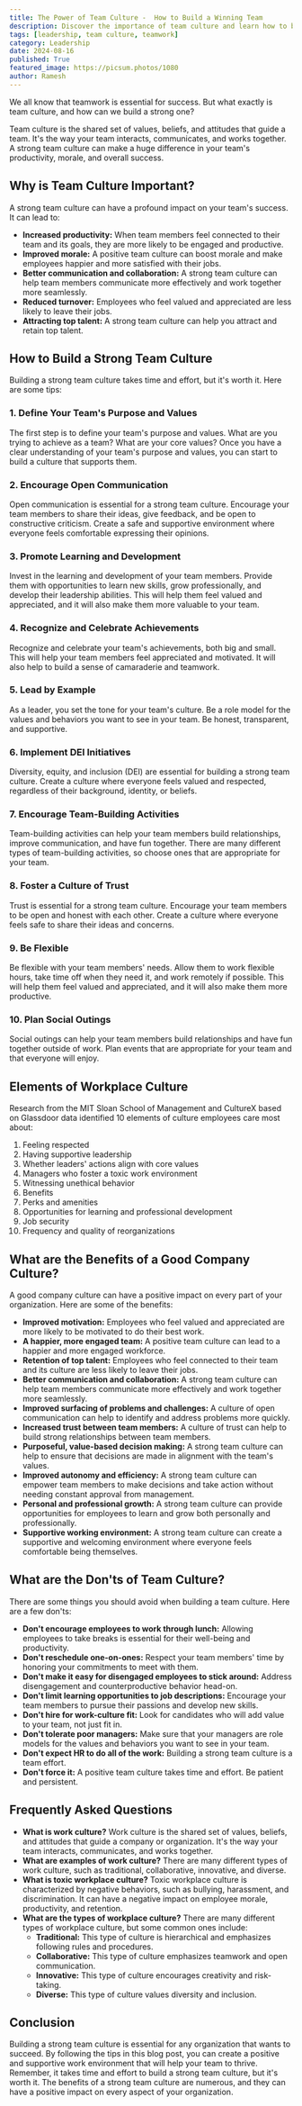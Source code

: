```yaml
---
title: The Power of Team Culture -  How to Build a Winning Team
description: Discover the importance of team culture and learn how to build a strong one. This blog post explores the key elements of a positive team culture, provides practical tips for fostering open communication, promoting learning and development, and creating a culture of trust.
tags: [leadership, team culture, teamwork]
category: Leadership
date: 2024-08-16
published: True
featured_image: https://picsum.photos/1080
author: Ramesh
---
```



We all know that teamwork is essential for success. But what exactly is team culture, and how can we build a strong one? 

Team culture is the shared set of values, beliefs, and attitudes that guide a team. It's the way your team interacts, communicates, and works together. A strong team culture can make a huge difference in your team's productivity, morale, and overall success.

## Why is Team Culture Important?

A strong team culture can have a profound impact on your team's success. It can lead to:

* **Increased productivity:** When team members feel connected to their team and its goals, they are more likely to be engaged and productive.
* **Improved morale:** A positive team culture can boost morale and make employees happier and more satisfied with their jobs.
* **Better communication and collaboration:** A strong team culture can help team members communicate more effectively and work together more seamlessly.
* **Reduced turnover:** Employees who feel valued and appreciated are less likely to leave their jobs.
* **Attracting top talent:** A strong team culture can help you attract and retain top talent.

## How to Build a Strong Team Culture

Building a strong team culture takes time and effort, but it's worth it. Here are some tips:

### 1. Define Your Team's Purpose and Values

The first step is to define your team's purpose and values. What are you trying to achieve as a team? What are your core values? Once you have a clear understanding of your team's purpose and values, you can start to build a culture that supports them.

### 2. Encourage Open Communication

Open communication is essential for a strong team culture. Encourage your team members to share their ideas, give feedback, and be open to constructive criticism. Create a safe and supportive environment where everyone feels comfortable expressing their opinions.

### 3. Promote Learning and Development

Invest in the learning and development of your team members. Provide them with opportunities to learn new skills, grow professionally, and develop their leadership abilities. This will help them feel valued and appreciated, and it will also make them more valuable to your team.

### 4. Recognize and Celebrate Achievements

Recognize and celebrate your team's achievements, both big and small. This will help your team members feel appreciated and motivated. It will also help to build a sense of camaraderie and teamwork.

### 5. Lead by Example

As a leader, you set the tone for your team's culture. Be a role model for the values and behaviors you want to see in your team. Be honest, transparent, and supportive.

### 6. Implement DEI Initiatives

Diversity, equity, and inclusion (DEI) are essential for building a strong team culture. Create a culture where everyone feels valued and respected, regardless of their background, identity, or beliefs.

### 7. Encourage Team-Building Activities

Team-building activities can help your team members build relationships, improve communication, and have fun together. There are many different types of team-building activities, so choose ones that are appropriate for your team.

### 8. Foster a Culture of Trust

Trust is essential for a strong team culture. Encourage your team members to be open and honest with each other. Create a culture where everyone feels safe to share their ideas and concerns.

### 9. Be Flexible

Be flexible with your team members' needs. Allow them to work flexible hours, take time off when they need it, and work remotely if possible. This will help them feel valued and appreciated, and it will also make them more productive.

### 10. Plan Social Outings

Social outings can help your team members build relationships and have fun together outside of work. Plan events that are appropriate for your team and that everyone will enjoy.

## Elements of Workplace Culture

Research from the MIT Sloan School of Management and CultureX based on Glassdoor data identified 10 elements of culture employees care most about:

1. Feeling respected
2. Having supportive leadership
3. Whether leaders' actions align with core values
4. Managers who foster a toxic work environment
5. Witnessing unethical behavior
6. Benefits
7. Perks and amenities
8. Opportunities for learning and professional development
9. Job security
10. Frequency and quality of reorganizations

## What are the Benefits of a Good Company Culture?

A good company culture can have a positive impact on every part of your organization. Here are some of the benefits:

* **Improved motivation:** Employees who feel valued and appreciated are more likely to be motivated to do their best work.
* **A happier, more engaged team:** A positive team culture can lead to a happier and more engaged workforce.
* **Retention of top talent:** Employees who feel connected to their team and its culture are less likely to leave their jobs.
* **Better communication and collaboration:** A strong team culture can help team members communicate more effectively and work together more seamlessly.
* **Improved surfacing of problems and challenges:** A culture of open communication can help to identify and address problems more quickly.
* **Increased trust between team members:** A culture of trust can help to build strong relationships between team members.
* **Purposeful, value-based decision making:** A strong team culture can help to ensure that decisions are made in alignment with the team's values.
* **Improved autonomy and efficiency:** A strong team culture can empower team members to make decisions and take action without needing constant approval from management.
* **Personal and professional growth:** A strong team culture can provide opportunities for employees to learn and grow both personally and professionally.
* **Supportive working environment:** A strong team culture can create a supportive and welcoming environment where everyone feels comfortable being themselves.

## What are the Don'ts of Team Culture?

There are some things you should avoid when building a team culture. Here are a few don'ts:

* **Don't encourage employees to work through lunch:**  Allowing employees to take breaks is essential for their well-being and productivity.
* **Don't reschedule one-on-ones:**  Respect your team members' time by honoring your commitments to meet with them.
* **Don't make it easy for disengaged employees to stick around:**  Address disengagement and counterproductive behavior head-on.
* **Don't limit learning opportunities to job descriptions:**  Encourage your team members to pursue their passions and develop new skills.
* **Don't hire for work-culture fit:**  Look for candidates who will add value to your team, not just fit in.
* **Don't tolerate poor managers:**  Make sure that your managers are role models for the values and behaviors you want to see in your team.
* **Don't expect HR to do all of the work:**  Building a strong team culture is a team effort.
* **Don't force it:**  A positive team culture takes time and effort. Be patient and persistent.

## Frequently Asked Questions

* **What is work culture?**
Work culture is the shared set of values, beliefs, and attitudes that guide a company or organization. It's the way your team interacts, communicates, and works together.
* **What are examples of work culture?**
There are many different types of work culture, such as traditional, collaborative, innovative, and diverse.
* **What is toxic workplace culture?**
Toxic workplace culture is characterized by negative behaviors, such as bullying, harassment, and discrimination. It can have a negative impact on employee morale, productivity, and retention.
* **What are the types of workplace culture?**
There are many different types of workplace culture, but some common ones include:
    * **Traditional:** This type of culture is hierarchical and emphasizes following rules and procedures.
    * **Collaborative:** This type of culture emphasizes teamwork and open communication.
    * **Innovative:** This type of culture encourages creativity and risk-taking.
    * **Diverse:** This type of culture values diversity and inclusion.

## Conclusion

Building a strong team culture is essential for any organization that wants to succeed. By following the tips in this blog post, you can create a positive and supportive work environment that will help your team to thrive. Remember, it takes time and effort to build a strong team culture, but it's worth it. The benefits of a strong team culture are numerous, and they can have a positive impact on every aspect of your organization.
